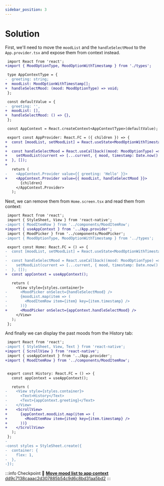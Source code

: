 ```yaml
---
sidebar_position: 3
---
```



# Solution

First, we'll need to move the `moodList` and the `handleSelectMood` to the `App.provider.tsx` and expose them from context instead.

```diff title="src/App.provider.tsx"
 import React from 'react';
+import { MoodOptionType, MoodOptionWithTimestamp } from './types';

 type AppContextType = {
-  greeting: string;
+  moodList: MoodOptionWithTimestamp[];
+  handleSelectMood: (mood: MoodOptionType) => void;
 };

 const defaultValue = {
-  greeting: '',
+  moodList: [],
+  handleSelectMood: () => {},
 };

 const AppContext = React.createContext<AppContextType>(defaultValue);

 export const AppProvider: React.FC = ({ children }) => {
+  const [moodList, setMoodList] = React.useState<MoodOptionWithTimestamp[]>([]);
+
+  const handleSelectMood = React.useCallback((mood: MoodOptionType) => {
+    setMoodList(current => [...current, { mood, timestamp: Date.now() }]);
+  }, []);
+
   return (
-    <AppContext.Provider value={{ greeting: 'Hello' }}>
+    <AppContext.Provider value={{ moodList, handleSelectMood }}>
       {children}
     </AppContext.Provider>
   );
```

Next, we can remove them from `Home.screen.tsx` and read them from context:

```diff title="src/screens/Home.screen.tsx"
 import React from 'react';
 import { StyleSheet, View } from 'react-native';
-import { MoodItemRow } from '../components/MoodItemRow';
+import { useAppContext } from '../App.provider';
 import { MoodPicker } from '../components/MoodPicker';
-import { MoodOptionType, MoodOptionWithTimestamp } from '../types';

 export const Home: React.FC = () => {
-  const [moodList, setMoodList] = React.useState<MoodOptionWithTimestamp[]>([]);
-
-  const handleSelectMood = React.useCallback((mood: MoodOptionType) => {
-    setMoodList(current => [...current, { mood, timestamp: Date.now() }]);
-  }, []);
+  const appContext = useAppContext();

   return (
     <View style={styles.container}>
-      <MoodPicker onSelect={handleSelectMood} />
-      {moodList.map(item => (
-        <MoodItemRow item={item} key={item.timestamp} />
-      ))}
+      <MoodPicker onSelect={appContext.handleSelectMood} />
     </View>
   );
 };
```

And finally we can display the past moods from the History tab:

```diff title="src/screens/History.screen.tsx"
 import React from 'react';
-import { StyleSheet, View, Text } from 'react-native';
+import { ScrollView } from 'react-native';
 import { useAppContext } from '../App.provider';
+import { MoodItemRow } from '../components/MoodItemRow';


 export const History: React.FC = () => {
   const appContext = useAppContext();

   return (
-    <View style={styles.container}>
-      <Text>History</Text>
-      <Text>{appContext.greeting}</Text>
-    </View>
+    <ScrollView>
+      {appContext.moodList.map(item => (
+        <MoodItemRow item={item} key={item.timestamp} />
+      ))}
+    </ScrollView>
   );
 };
-
-const styles = StyleSheet.create({
-  container: {
-    flex: 1,
-  },
-});

```

:::info Checkpoint 🔗
[**Move mood list to app context** dd9c7138caaac2d307885b54c9d6c8bd31aa5bd2](https://github.com/kadikraman/MoodTracker/commit/dd9c7138caaac2d307885b54c9d6c8bd31aa5bd2)
:::
